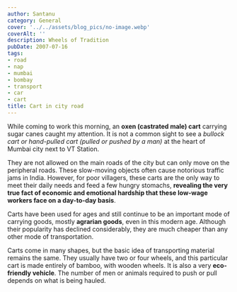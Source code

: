 ```yaml
---
author: Santanu
category: General
cover: '../../assets/blog_pics/no-image.webp'
coverAlt: ''
description: Wheels of Tradition
pubDate: 2007-07-16
tags:
- road
- nap
- mumbai
- bombay
- transport
- car
- cart
title: Cart in city road
---
```


While coming to work this morning, an **oxen (castrated male) cart** carrying sugar canes caught my attention. It is not a common sight to see a *bullock cart or hand-pulled cart (pulled or pushed by a man)* at the heart of Mumbai city next to VT Station.

They are not allowed on the main roads of the city but can only move on the peripheral roads. These slow-moving objects often cause notorious traffic jams in India. However, for poor villagers, these carts are the only way to meet their daily needs and feed a few hungry stomachs, **revealing the very true fact of economic and emotional hardship that these low-wage workers face on a day-to-day basis**.

Carts have been used for ages and still continue to be an important mode of carrying goods, mostly **agrarian goods**, even in this modern age. Although their popularity has declined considerably, they are much cheaper than any other mode of transportation.

Carts come in many shapes, but the basic idea of transporting material remains the same. They usually have two or four wheels, and this particular cart is made entirely of bamboo, with wooden wheels. It is also a very **eco-friendly vehicle**. The number of men or animals required to push or pull depends on what is being hauled.